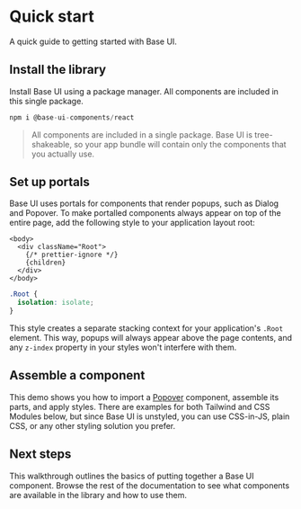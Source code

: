 # Quick start

<Subtitle>A quick guide to getting started with Base UI.</Subtitle>
<Meta name="description" content="A quick guide to getting started with Base UI." />

## Install the library

Install Base UI using a package manager. All components are included in this single package.

```jsx title="Terminal"
npm i @base-ui-components/react
```

> All components are included in a single package. Base UI is tree-shakeable, so your app bundle will contain only the components that you actually use.

## Set up portals

Base UI uses portals for components that render popups, such as Dialog and Popover. To make portalled components always appear on top of the entire page, add the following style to your application layout root:

```tsx title="layout.tsx"
<body>
  <div className="Root">
    {/* prettier-ignore */}
    {children}
  </div>
</body>
```

```css title="styles.css"
.Root {
  isolation: isolate;
}
```

This style creates a separate stacking context for your application's `.Root` element. This way, popups will always appear above the page contents, and any `z-index` property in your styles won't interfere with them.

## Assemble a component

This demo shows you how to import a [Popover](/react/components/popover) component, assemble its parts, and apply styles. There are examples for both Tailwind and CSS Modules below, but since Base UI is unstyled, you can use CSS-in-JS, plain CSS, or any other styling solution you prefer.

<Demo path="../../components/popover/demos/hero" />

## Next steps

This walkthrough outlines the basics of putting together a Base UI component. Browse the rest of the documentation to see what components are available in the library and how to use them.
